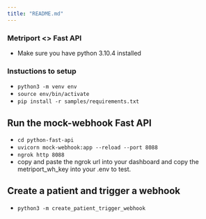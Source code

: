 ```yaml
---
title: "README.md"
---
```


### Metriport &lt;&gt; Fast API

- Make sure you have python 3.10.4 installed

### Instuctions to setup

- `python3 -m venv env`
- `source env/bin/activate`
- `pip install -r samples/requirements.txt`

## Run the mock-webhook Fast API

- `cd python-fast-api`
- `uvicorn mock-webhook:app --reload --port 8088`
- `ngrok http 8088`
- copy and paste the ngrok url into your dashboard and copy the metriport_wh_key into your .env to test.

## Create a patient and trigger a webhook

- `python3 -m create_patient_trigger_webhook`
